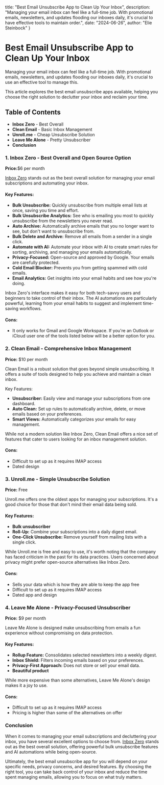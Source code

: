   title: "Best Email Unsubscribe App to Clean Up Your Inbox",
  description: "Managing your email inbox can feel like a full-time job. With promotional emails, newsletters, and updates flooding our inboxes daily, it's crucial to have effective tools to maintain order.",
  date: "2024-06-26",
  author: "Elie Steinbock"
}

# Best Email Unsubscribe App to Clean Up Your Inbox

Managing your email inbox can feel like a full-time job. With promotional emails, newsletters, and updates flooding our inboxes daily, it's crucial to use an effective tool to manage this.

This article explores the best email unsubscribe apps available, helping you choose the right solution to declutter your inbox and reclaim your time.

## Table of Contents

* **Inbox Zero** - Best Overall
* **Clean Email** - Basic Inbox Management
* **Unroll.me** - Cheap Unsubscribe Solution
* **Leave Me Alone** - Pretty Unsubscriber
* **Conclusion**

<a name="inbox-zero"></a>
### 1. Inbox Zero - Best Overall and Open Source Option

**Price:**$6 per month

[Inbox Zero](https://www.getinboxzero.com) stands out as the best overall solution for managing your email subscriptions and automating your inbox.

#### Key Features:

* **Bulk Unsubscribe:** Quickly unsubscribe from multiple email lists at once, saving you time and effort.
* **Bulk Unsubscribe Analytics:** See who is emailing you most to quickly unsubscribe from the newsletters you never read.
* **Auto Archive:** Automatically archive emails that you no longer want to see, but don't want to unsubscribe from.
* **Bulk Delete and Archive:** Remove all emails from a sender in a single click.
* **Automate with AI:** Automate your inbox with AI to create smart rules for sorting, archiving, and managing your emails automatically.
* **Privacy-Focused:** Open-source and approved by Google. Your emails are carefully protected.
* **Cold Email Blocker:** Prevents you from getting spammed with cold emails.
* **Email Analytics:** Get insights into your email habits and see how you're doing.

Inbox Zero's interface makes it easy for both tech-savvy users and beginners to take control of their inbox.
The AI automations are particularly powerful, learning from your email habits to suggest and implement time-saving workflows.

#### Cons:

* It only works for Gmail and Google Workspace. If you're an Outlook or iCloud user one of the tools listed below will be a better option for you.

<a name="clean-email"></a>
### 2. Clean Email - Comprehensive Inbox Management

**Price:** $10 per month

Clean Email is a robust solution that goes beyond simple unsubscribing. It offers a suite of tools designed to help you achieve and maintain a clean inbox.

Key Features:

* **Unsubscriber:** Easily view and manage your subscriptions from one dashboard.
* **Auto Clean:** Set up rules to automatically archive, delete, or move emails based on your preferences.
* **Smart Views:** Automatically categorizes your emails for easy management.

While not a modern solution like Inbox Zero, Clean Email offers a nice set of features that cater to users looking for an inbox management solution.

#### Cons:

* Difficult to set up as it requires IMAP access
* Dated design

<a name="unrollme"></a>
### 3. Unroll.me - Simple Unsubscribe Solution

**Price:** Free

Unroll.me offers one the oldest apps for managing your subscriptions.
It's a good choice for those that don't mind their email data being sold.

#### Key Features:

* **Bulk unsubscriber**
* **Roll-Up:** Combine your subscriptions into a daily digest email.
* **One-Click Unsubscribe:** Remove yourself from mailing lists with a single click.

While Unroll.me is free and easy to use, it's worth noting that the company has faced criticism in the past for its data practices.
Users concerned about privacy might prefer open-source alternatives like Inbox Zero.

#### Cons:

* Sells your data which is how they are able to keep the app free
* Difficult to set up as it requires IMAP access
* Dated app and design

<a name="leave-me-alone"></a>
### 4. Leave Me Alone - Privacy-Focused Unsubscriber

**Price:** $9 per month

Leave Me Alone is designed make unsubscribing from emails a fun experience without compromising on data protection.

#### Key Features:

* **Rollup Feature:** Consolidates selected newsletters into a weekly digest.
* **Inbox Shield:** Filters incoming emails based on your preferences.
* **Privacy-First Approach:** Does not store or sell your email data.
* **Beautiful product**

While more expensive than some alternatives, Leave Me Alone's design makes it a joy to use.

#### Cons:

* Difficult to set up as it requires IMAP access
* Pricing is higher than some of the alternatives on offer

<a name="conclusion"></a>
### Conclusion

When it comes to managing your email subscriptions and decluttering your inbox, you have several excellent options to choose from.
[Inbox Zero](https://www.getinboxzero.com) stands out as the best overall solution, offering powerful bulk unsubscribe features and AI automations while being open-source.

Ultimately, the best email unsubscribe app for you will depend on your specific needs, privacy concerns, and desired features.
By choosing the right tool, you can take back control of your inbox and reduce the time spent managing emails, allowing you to focus on what truly matters.
